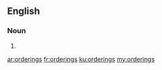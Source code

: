==English==

===Noun===
{{head|en}}

# {{plural of|ordering}}

[[ar:orderings]]
[[fr:orderings]]
[[ku:orderings]]
[[my:orderings]]